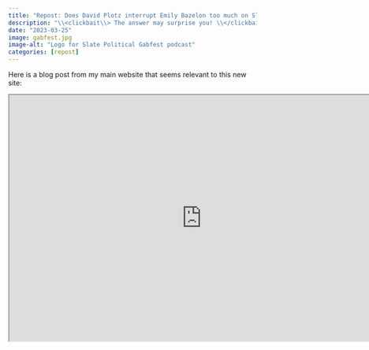 ```yaml
---
title: "Repost: Does David Plotz interrupt Emily Bazelon too much on Slate's Political Gabfest?"
description: "\\<clickbait\\> The answer may surprise you! \\</clickbait\\>"
date: "2023-03-25"
image: gabfest.jpg
image-alt: "Logo for Slate Political Gabfest podcast"
categories: [repost]
---
```


Here is a blog post from my main website that seems relevant to this new site:

```{=html}
<iframe width="780" height="500" src="https://www.lindsayevanslee.com/blog/2021/10/21/gabfest-interruptions" title="Does David Plotz interrupt Emily Bazelon too much on Slate's Political Gabfest?"></iframe>
```

